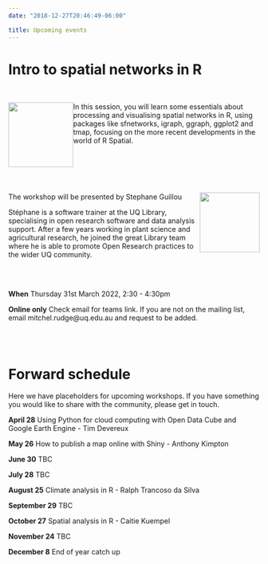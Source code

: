 ```yaml
---
date: "2018-12-27T20:46:49-06:00"

title: Upcoming events
---
```



# Intro to spatial networks in R

<br>



<div style= "float:left ;position: relativ";out.width= "75%", out.extra='style="float:right; padding:10px"'>
<img src="https://raw.githubusercontent.com/luukvdmeer/sfnetworks/master/man/figures/logo.png" width="130"/> 
</div>

In this session, you will learn some essentials about processing and visualising spatial networks in R, using packages like sfnetworks, igraph, ggraph, ggplot2 and tmap, focusing on the more recent developments in the world of R Spatial.


<br>
<br>
<br>
<br>

<div style= "float:right ;position: relativ";out.width= "75%", out.extra='style="float:right; padding:10px"'>
<img src="/./Upcoming events_files/steph_profile-resbaz.jpg" width = "120"  position = "right"/> 
</div>






The workshop will be presented by Stephane Guillou 

Stéphane is a software trainer at the UQ Library, specialising in open research software and data analysis support. After a few years working in plant science and agricultural research, he joined the great Library team where he is able to promote Open Research practices to the wider UQ community.

<br>
<br>


**When** Thursday 31st March 2022, 2:30 - 4:30pm


**Online only** Check email for teams link. 
If you are not on the mailing list, email mitchel.rudge@uq.edu.au and request to be added. 


<br>
<br>

# Forward schedule 

Here we have placeholders for upcoming workshops. If you have something you would like to share with the community, 
please get in touch. 


**April 28**
Using Python for cloud computing with Open Data Cube and Google Earth Engine - Tim Devereux  

**May 26**
How to publish a map online with Shiny - Anthony Kimpton 

**June 30**
TBC

**July 28**
TBC

**August 25**
Climate analysis in R - Ralph Trancoso da Silva 

**September 29**
TBC

**October 27**
Spatial analysis in R - Caitie Kuempel

**November 24**
TBC

**December 8**
End of year catch up


























